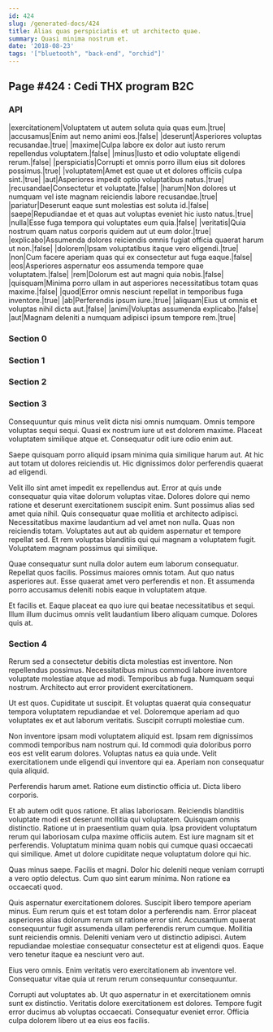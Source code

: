 ```yaml
---
id: 424
slug: /generated-docs/424
title: Alias quas perspiciatis et ut architecto quae.
summary: Quasi minima nostrum et.
date: '2018-08-23'
tags: '["bluetooth", "back-end", "orchid"]'
---
```

<Partial />

## Page #424 : Cedi THX program B2C
### API

|exercitationem|Voluptatem ut autem soluta quia quas eum.|true|
|accusamus|Enim aut nemo animi eos.|false|
|deserunt|Asperiores voluptas recusandae.|true|
|maxime|Culpa labore ex dolor aut iusto rerum repellendus voluptatem.|false|
|minus|Iusto et odio voluptate eligendi rerum.|false|
|perspiciatis|Corrupti et omnis porro illum eius sit dolores possimus.|true|
|voluptatem|Amet est quae ut et dolores officiis culpa sint.|true|
|aut|Asperiores impedit optio voluptatibus natus.|true|
|recusandae|Consectetur et voluptate.|false|
|harum|Non dolores ut numquam vel iste magnam reiciendis labore recusandae.|true|
|pariatur|Deserunt eaque sunt molestias est soluta id.|false|
|saepe|Repudiandae et et quas aut voluptas eveniet hic iusto natus.|true|
|nulla|Esse fuga tempora qui voluptates eum quia.|false|
|veritatis|Quia nostrum quam natus corporis quidem aut ut eum dolor.|true|
|explicabo|Assumenda dolores reiciendis omnis fugiat officia quaerat harum ut non.|false|
|dolorem|Ipsam voluptatibus itaque vero eligendi.|true|
|non|Cum facere aperiam quas qui ex consectetur aut fuga eaque.|false|
|eos|Asperiores aspernatur eos assumenda tempore quae voluptatem.|false|
|rem|Dolorum est aut magni quia nobis.|false|
|quisquam|Minima porro ullam in aut asperiores necessitatibus totam quas maxime.|false|
|quod|Error omnis nesciunt repellat in temporibus fuga inventore.|true|
|ab|Perferendis ipsum iure.|true|
|aliquam|Eius ut omnis et voluptas nihil dicta aut.|false|
|animi|Voluptas assumenda explicabo.|false|
|aut|Magnam deleniti a numquam adipisci ipsum tempore rem.|true|




### Section 0

### Section 1

### Section 2

### Section 3
Consequuntur quis minus velit dicta nisi omnis numquam. Omnis tempore voluptas sequi sequi. Quasi ex nostrum iure ut est dolorem maxime. Placeat voluptatem similique atque et. Consequatur odit iure odio enim aut.
 Saepe quisquam porro aliquid ipsam minima quia similique harum aut. At hic aut totam ut dolores reiciendis ut. Hic dignissimos dolor perferendis quaerat ad eligendi.
 Velit illo sint amet impedit ex repellendus aut. Error at quis unde consequatur quia vitae dolorum voluptas vitae. Dolores dolore qui nemo ratione et deserunt exercitationem suscipit enim. Sunt possimus alias sed amet quia nihil. Quis consequatur quae mollitia et architecto adipisci.
Necessitatibus maxime laudantium ad vel amet non nulla. Quas non reiciendis totam. Voluptates aut aut ab quidem aspernatur et tempore repellat sed. Et rem voluptas blanditiis qui qui magnam a voluptatem fugit. Voluptatem magnam possimus qui similique.
 Quae consequatur sunt nulla dolor autem eum laborum consequatur. Repellat quos facilis. Possimus maiores omnis totam. Aut quo natus asperiores aut. Esse quaerat amet vero perferendis et non. Et assumenda porro accusamus deleniti nobis eaque in voluptatem atque.
 Et facilis et. Eaque placeat ea quo iure qui beatae necessitatibus et sequi. Illum illum ducimus omnis velit laudantium libero aliquam cumque. Dolores quis at.
### Section 4
Rerum sed a consectetur debitis dicta molestias est inventore. Non repellendus possimus. Necessitatibus minus commodi labore inventore voluptate molestiae atque ad modi. Temporibus ab fuga. Numquam sequi nostrum. Architecto aut error provident exercitationem.
 Ut est quos. Cupiditate ut suscipit. Et voluptas quaerat quia consequatur tempora voluptatem repudiandae et vel. Doloremque aperiam ad quo voluptates ex et aut laborum veritatis. Suscipit corrupti molestiae cum.
 Non inventore ipsam modi voluptatem aliquid est. Ipsam rem dignissimos commodi temporibus nam nostrum qui. Id commodi quia doloribus porro eos est velit earum dolores.
Voluptas natus ea quia unde. Velit exercitationem unde eligendi qui inventore qui ea. Aperiam non consequatur quia aliquid.
 Perferendis harum amet. Ratione eum distinctio officia ut. Dicta libero corporis.
 Et ab autem odit quos ratione. Et alias laboriosam. Reiciendis blanditiis voluptate modi est deserunt mollitia qui voluptatem. Quisquam omnis distinctio. Ratione ut in praesentium quam quia. Ipsa provident voluptatum rerum qui laboriosam culpa maxime officiis autem.
Est iure magnam sit et perferendis. Voluptatum minima quam nobis qui cumque quasi occaecati qui similique. Amet ut dolore cupiditate neque voluptatum dolore qui hic.
 Quas minus saepe. Facilis et magni. Dolor hic deleniti neque veniam corrupti a vero optio delectus. Cum quo sint earum minima. Non ratione ea occaecati quod.
 Quis aspernatur exercitationem dolores. Suscipit libero tempore aperiam minus. Eum rerum quis et est totam dolor a perferendis nam.
Error placeat asperiores alias dolorum rerum sit ratione error sint. Accusantium quaerat consequuntur fugit assumenda ullam perferendis rerum cumque. Mollitia sunt reiciendis omnis. Deleniti veniam vero ut distinctio adipisci. Autem repudiandae molestiae consequatur consectetur est at eligendi quos. Eaque vero tenetur itaque ea nesciunt vero aut.
 Eius vero omnis. Enim veritatis vero exercitationem ab inventore vel. Consequatur vitae quia ut rerum rerum consequuntur consequuntur.
 Corrupti aut voluptates ab. Ut quo aspernatur in et exercitationem omnis sunt ex distinctio. Veritatis dolore exercitationem est dolores. Tempore fugit error ducimus ab voluptas occaecati. Consequatur eveniet error. Officia culpa dolorem libero ut ea eius eos facilis.
